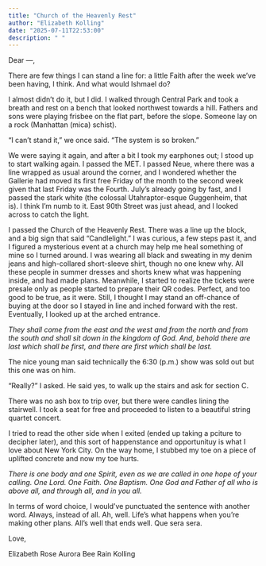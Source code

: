 ```yaml
---
title: "Church of the Heavenly Rest"
author: "Elizabeth Kolling"
date: "2025-07-11T22:53:00"
description: " "
---
```


Dear —, 

There are few things I can stand a line for: a little Faith after the week we’ve been having, I think. And what would Ishmael do? 

I almost didn’t do it, but I did. I walked through Central Park and took a breath and rest on a bench that looked northwest towards a hill. Fathers and sons were playing frisbee on the flat part, before the slope. Someone lay on a rock (Manhattan (mica) schist).

“I can’t stand it,” we once said. “The system is so broken.”

We were saying it again, and after a bit I took my earphones out; I stood up to start walking again. I passed the MET. I passed Neue, where there was a line wrapped as usual around the corner, and I wondered whether the Gallerie had moved its first free Friday of the month to the second week given that last Friday was the Fourth. July’s already going by fast, and I passed the stark white (the colossal Utahraptor-esque Guggenheim, that is). I think I’m numb to it. East 90th Street was just ahead, and I looked across to catch the light.

I passed the Church of the Heavenly Rest. There was a line up the block, and a big sign that said “Candlelight.” I was curious, a few steps past it, and I figured a mysterious event at a church may help me heal something of mine so I turned around. I was wearing all black and sweating in my denim jeans and high-collared short-sleeve shirt, though no one knew why. All these people in summer dresses and shorts knew what was happening inside, and had made plans. Meanwhile, I started to realize the tickets were presale only as people started to prepare their QR codes. Perfect, and too good to be true, as it were. Still, I thought I may stand an off-chance of buying at the door so I stayed in line and inched forward with the rest. Eventually, I looked up at the arched entrance. 

*They shall come from the east and the west and from the north and from the south and shall sit down in the kingdom of God. And, behold there are last which shall be first, and there are first which shall be last.*

The nice young man said technically the 6:30 (p.m.) show was sold out but this one was on him. 

“Really?” I asked. He said yes, to walk up the stairs and ask for section C. 

There was no ash box to trip over, but there were candles lining the stairwell. I took a seat for free and proceeded to listen to a beautiful string quartet concert. 

I tried to read the other side when I exited (ended up taking a pciture to decipher later), and this sort of happenstance and opportunituy is what I love about New York City. On the way home, I stubbed my toe on a piece of uplifted concrete and now my toe hurts.

*There is one body and one Spirit, even as we are called in one hope of your calling. One Lord. One Faith. One Baptism. One God and Father of all who is above all, and through all, and in you all.* 

In terms of word choice, I would've punctuated the sentence with another word. Always, instead of all. Ah, well. Life's what happens when you're making other plans. All's well that ends well. Que sera sera. 

Love, 

Elizabeth Rose Aurora Bee Rain Kolling
